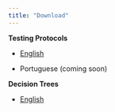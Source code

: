 ```yaml
---
title: "Download"
---
```


**Testing Protocols**

-   [English](static/files/fgcompass-testing-protocols-port-v2.2)

-   Portuguese (coming soon)

**Decision Trees**

-   [English](static/files/fgcompass-dt-eng.pdf)
